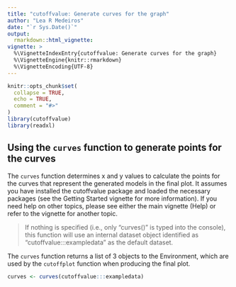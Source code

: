 ```yaml
---
title: "cutoffvalue: Generate curves for the graph"
author: "Lea R Medeiros"
date: "`r Sys.Date()`"
output: 
  rmarkdown::html_vignette:
vignette: >
  %\VignetteIndexEntry{cutoffvalue: Generate curves for the graph}
  %\VignetteEngine{knitr::rmarkdown}
  %\VignetteEncoding{UTF-8}
---
```


```r
knitr::opts_chunk$set(
  collapse = TRUE,
  echo = TRUE,
  comment = "#>"
)
library(cutoffvalue)
library(readxl)
```

## Using the `curves` function to generate points for the curves

The `curves` function determines x and y values to calculate the points for the curves that represent the generated models in the final plot. It assumes you have installed the cutoffvalue package and loaded the necessary packages (see the Getting Started vignette for more information). If you need help on other topics, please see either the main vignette (Help) or refer to the vignette for another topic. 

> If nothing is specified (i.e., only "curves()" is typed into the console), this function will use an internal dataset object identified as "cutoffvalue:::exampledata" as the default dataset. 

The `curves` function returns a list of 3 objects to the Environment, which are used by the `cutoffplot` function when producing the final plot.

```r
curves <- curves(cutoffvalue:::exampledata)
```
